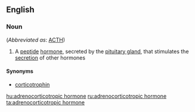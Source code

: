 ==English==

===Noun===
{{wikipedia}}
{{en-noun|sg=[[adrenocorticotropic]] [[hormone]]}} (''Abbreviated as'': [[ACTH]])

# {{hormone}} A [[peptide]] [[hormone]], secreted by the [[pituitary gland]], that stimulates the [[secretion]] of other hormones

====Synonyms====
* [[corticotrophin]]

[[hu:adrenocorticotropic hormone]]
[[ru:adrenocorticotropic hormone]]
[[ta:adrenocorticotropic hormone]]